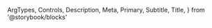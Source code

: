   ArgTypes,
  Controls,
  Description,
  Meta,
  Primary,
  Subtitle,
  Title,
} from '@storybook/blocks'


<Meta of={InputDateStories} />

<Title />

<Subtitle />

<Description />

---

## Props

On top of all the props, attributes and event handler you can set on a
`<InputText />` component (and thus a `<input />` element), the component
accepts the following props:

<ArgTypes />

## Playground

<Primary />

<Controls />
